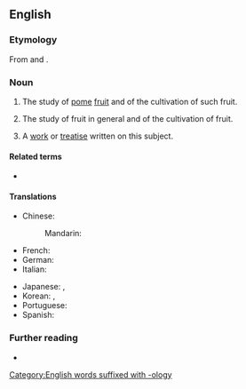 ==English==

===Etymology===
From {{der|en|la|pōmum ||fruit}} and {{m|en|-ology}}.

===Noun===
{{en-noun|-|pomologies}}

# {{lb|en|botany}} The study of [[pome]] [[fruit]] and of the cultivation of such fruit.
# {{lb|en|botany}} The study of fruit in general and of the cultivation of fruit.
# A [[work]] or [[treatise]] written on this subject.

====Related terms====
* {{l|en|fruticulture}}

====Translations====
{{trans-top}}
* Chinese:
*: Mandarin: {{t+|cmn|果樹學|tr=guǒshùxué}}
* French: {{t+|fr|pomologie}}
* German: {{t+|de|Pomologie|f}}
* Italian: {{t|it|pomologia}}
{{trans-mid}}
* Japanese: {{t|ja|果実学|tr=kajitsugaku}}, {{t|ja|果樹園芸学|tr=kajuengeigaku}}
* Korean: {{t|ko|과실학 (果實學)}}, {{t|ko|과수 원예학 (果樹園藝學)}}
* Portuguese: {{t|pt|pomologia}}
* Spanish: {{t|es|pomologia}}
{{trans-bottom}}

===Further reading===
* {{pedia}}

[[Category:English words suffixed with -ology]]